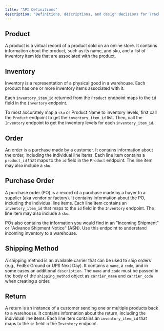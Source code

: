 ```yaml
---
title: "API Definitions"
description: "Definitions, descriptions, and design decisions for Trackstar's API."
---
```


## Product

A product is a virtual record of a product sold on an online store. It contains information about the product, such as its name, and sku,
and a list of inventory item ids that are associated with the product.

## Inventory

Inventory is a representation of a physical good in a warehouse. Each product has one or more inventory items associated with it.

Each `inventory_item_id` returned from the `Product` endpoint maps to the `id` field in the `Inventory` endpoint.

To most accurately map a `sku` or Product Name to inventory levels, first call the `Product` endpoint to get the `inventory_item_id` list.
Then, call the `Inventory` endpoint to get the inventory levels for each `inventory_item_id`.

## Order

An order is a purchase made by a customer. It contains information about the order,
including the individual line items. Each line item contains a `product_id` that maps to the `id` field in the `Product` endpoint.
The line item may also include a `sku`.

## Purchase Order

A purchase order (PO) is a record of a purchase made by a buyer to a supplier (aka vendor or factory). It contains information about the PO,
including the individual line items. Each line item contains an `inventory_item_id` that maps to the `id` field in the `Inventory` endpoint.
The line item may also include a `sku`. 

POs also contains the information you would find in an "Incoming Shipment" or "Advance Shipment Notice" (ASN). Use
this endpoint to understand incoming inventory to a warehouse.

## Shipping Method

A shipping method is an available carrier that can be used to ship orders (e.g., FedEx Ground or UPS Next Day). It contains a `name`, a `code`, and in some cases an additional `description`.
The `name` and `code` must be passed in the body of the `shipping_method` object as `carrier_name` and `carrier_code` when creating a order.

## Return
A return is an instance of a customer sending one or multiple products back to a warehouse. It contains information about the return,
including the individual line items. Each line item contains an `inventory_item_id` that maps to the `id` field in the `Inventory` endpoint.
